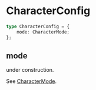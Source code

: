 
# CharacterConfig

```ts
type CharacterConfig = {
    mode: CharacterMode;
};
```

## mode

<Callout type="warning" emoji="⚠️">
    under construction.
</Callout>

See [CharacterMode](./CharacterMode).

